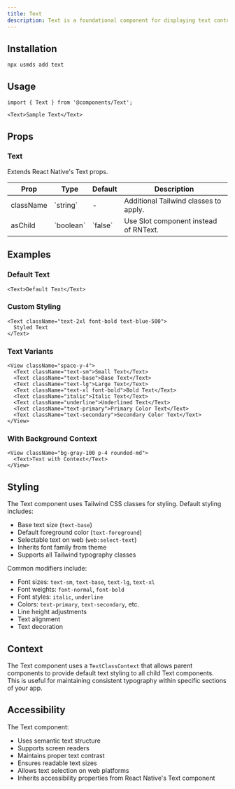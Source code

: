 ```yaml
---
title: Text
description: Text is a foundational component for displaying text content with consistent styling.
---
```


## Installation

```package-install
npx usmds add text
```

## Usage

```tsx
import { Text } from '@components/Text';

<Text>Sample Text</Text>
```

## Props

### Text

Extends React Native's Text props.

<table>
  <thead>
    <tr>
      <th>Prop</th>
      <th>Type</th>
      <th>Default</th>
      <th>Description</th>
    </tr>
  </thead>
  <tbody>
    <tr>
      <td>className</td>
      <td>`string`</td>
      <td>-</td>
      <td>Additional Tailwind classes to apply.</td>
    </tr>
    <tr>
      <td>asChild</td>
      <td>`boolean`</td>
      <td>`false`</td>
      <td>Use Slot component instead of RNText.</td>
    </tr>
  </tbody>
</table>

## Examples

### Default Text

```tsx
<Text>Default Text</Text>
```

### Custom Styling

```tsx
<Text className="text-2xl font-bold text-blue-500">
  Styled Text
</Text>
```

### Text Variants

```tsx
<View className="space-y-4">
  <Text className="text-sm">Small Text</Text>
  <Text className="text-base">Base Text</Text>
  <Text className="text-lg">Large Text</Text>
  <Text className="text-xl font-bold">Bold Text</Text>
  <Text className="italic">Italic Text</Text>
  <Text className="underline">Underlined Text</Text>
  <Text className="text-primary">Primary Color Text</Text>
  <Text className="text-secondary">Secondary Color Text</Text>
</View>
```

### With Background Context

```tsx
<View className="bg-gray-100 p-4 rounded-md">
  <Text>Text with Context</Text>
</View>
```

## Styling

The Text component uses Tailwind CSS classes for styling. Default styling includes:

- Base text size (`text-base`)
- Default foreground color (`text-foreground`)
- Selectable text on web (`web:select-text`)
- Inherits font family from theme
- Supports all Tailwind typography classes

Common modifiers include:
- Font sizes: `text-sm`, `text-base`, `text-lg`, `text-xl`
- Font weights: `font-normal`, `font-bold`
- Font styles: `italic`, `underline`
- Colors: `text-primary`, `text-secondary`, etc.
- Line height adjustments
- Text alignment
- Text decoration

## Context

The Text component uses a `TextClassContext` that allows parent components to provide default text styling to all child Text components. This is useful for maintaining consistent typography within specific sections of your app.

## Accessibility

The Text component:
- Uses semantic text structure
- Supports screen readers
- Maintains proper text contrast
- Ensures readable text sizes
- Allows text selection on web platforms
- Inherits accessibility properties from React Native's Text component
